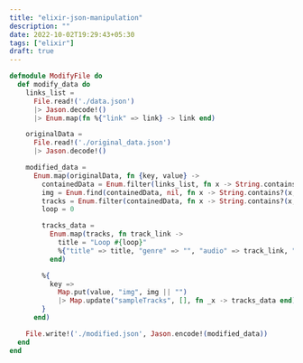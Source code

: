```yaml
---
title: "elixir-json-manipulation"
description: ""
date: 2022-10-02T19:29:43+05:30
tags: ["elixir"]
draft: true
---
```


```elixir
defmodule ModifyFile do
  def modify_data do
    links_list =
      File.read!('./data.json')
      |> Jason.decode!()
      |> Enum.map(fn %{"link" => link} -> link end)

    originalData =
      File.read!('./original_data.json')
      |> Jason.decode!()

    modified_data =
      Enum.map(originalData, fn {key, value} ->
        containedData = Enum.filter(links_list, fn x -> String.contains?(x, key) end)
        img = Enum.find(containedData, nil, fn x -> String.contains?(x, ".png") end)
        tracks = Enum.filter(containedData, fn x -> String.contains?(x, ".wav") end)
        loop = 0

        tracks_data =
          Enum.map(tracks, fn track_link ->
            title = "Loop #{loop}"
            %{"title" => title, "genre" => "", "audio" => track_link, "duration" => 0}
          end)

        %{
          key =>
            Map.put(value, "img", img || "")
            |> Map.update("sampleTracks", [], fn _x -> tracks_data end)
        }
      end)

    File.write!('./modified.json', Jason.encode!(modified_data))
  end
end
```
